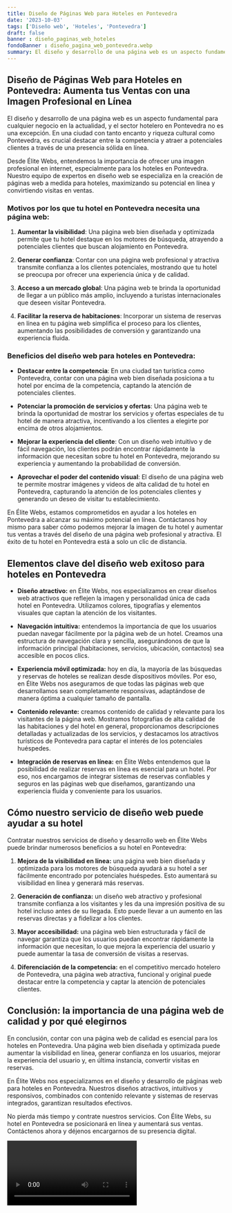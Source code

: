 ```yaml
---
title: Diseño de Páginas Web para Hoteles en Pontevedra
date: '2023-10-03'
tags: ['Diseño web', 'Hoteles', 'Pontevedra']
draft: false
banner : diseño_paginas_web_hoteles
fondoBanner : diseño_pagina_web_pontevedra.webp
summary: El diseño y desarrollo de una página web es un aspecto fundamental para cualquier negocio en la actualidad, y el sector hotelero en Pontevedra no es una excepción. En una ciudad con tanto encanto y riqueza cultural como Pontevedra, es crucial destacar entre la competencia y atraer a potenciales clientes a través de una presencia sólida en línea. 
---
```


## Diseño de Páginas Web para Hoteles en Pontevedra: Aumenta tus Ventas con una Imagen Profesional en Línea

El diseño y desarrollo de una página web es un aspecto fundamental para cualquier negocio en la actualidad, y el sector hotelero en Pontevedra no es una excepción. En una ciudad con tanto encanto y riqueza cultural como Pontevedra, es crucial destacar entre la competencia y atraer a potenciales clientes a través de una presencia sólida en línea. 

Desde Élite Webs, entendemos la importancia de ofrecer una imagen profesional en internet, especialmente para los hoteles en Pontevedra. Nuestro equipo de expertos en diseño web se especializa en la creación de páginas web a medida para hoteles, maximizando su potencial en línea y convirtiendo visitas en ventas.

### Motivos por los que tu hotel en Pontevedra necesita una página web:

1. **Aumentar la visibilidad**: Una página web bien diseñada y optimizada permite que tu hotel destaque en los motores de búsqueda, atrayendo a potenciales clientes que buscan alojamiento en Pontevedra.

2. **Generar confianza**: Contar con una página web profesional y atractiva transmite confianza a los clientes potenciales, mostrando que tu hotel se preocupa por ofrecer una experiencia única y de calidad.

3. **Acceso a un mercado global**: Una página web te brinda la oportunidad de llegar a un público más amplio, incluyendo a turistas internacionales que deseen visitar Pontevedra.

4. **Facilitar la reserva de habitaciones**: Incorporar un sistema de reservas en línea en tu página web simplifica el proceso para los clientes, aumentando las posibilidades de conversión y garantizando una experiencia fluida.

### Beneficios del diseño web para hoteles en Pontevedra:

- **Destacar entre la competencia**: En una ciudad tan turística como Pontevedra, contar con una página web bien diseñada posiciona a tu hotel por encima de la competencia, captando la atención de potenciales clientes.

- **Potenciar la promoción de servicios y ofertas**: Una página web te brinda la oportunidad de mostrar los servicios y ofertas especiales de tu hotel de manera atractiva, incentivando a los clientes a elegirte por encima de otros alojamientos.

- **Mejorar la experiencia del cliente**: Con un diseño web intuitivo y de fácil navegación, los clientes podrán encontrar rápidamente la información que necesitan sobre tu hotel en Pontevedra, mejorando su experiencia y aumentando la probabilidad de conversión.

- **Aprovechar el poder del contenido visual**: El diseño de una página web te permite mostrar imágenes y videos de alta calidad de tu hotel en Pontevedra, capturando la atención de los potenciales clientes y generando un deseo de visitar tu establecimiento.

En Élite Webs, estamos comprometidos en ayudar a los hoteles en Pontevedra a alcanzar su máximo potencial en línea. Contáctanos hoy mismo para saber cómo podemos mejorar la imagen de tu hotel y aumentar tus ventas a través del diseño de una página web profesional y atractiva. El éxito de tu hotel en Pontevedra está a solo un clic de distancia.

<GifSeo />

<Cta />

## Elementos clave del diseño web exitoso para hoteles en Pontevedra

- **Diseño atractivo:** en Élite Webs, nos especializamos en crear diseños web atractivos que reflejen la imagen y personalidad única de cada hotel en Pontevedra. Utilizamos colores, tipografías y elementos visuales que captan la atención de los visitantes.

- **Navegación intuitiva:** entendemos la importancia de que los usuarios puedan navegar fácilmente por la página web de un hotel. Creamos una estructura de navegación clara y sencilla, asegurándonos de que la información principal (habitaciones, servicios, ubicación, contactos) sea accesible en pocos clics.

- **Experiencia móvil optimizada:** hoy en día, la mayoría de las búsquedas y reservas de hoteles se realizan desde dispositivos móviles. Por eso, en Élite Webs nos aseguramos de que todas las páginas web que desarrollamos sean completamente responsivas, adaptándose de manera óptima a cualquier tamaño de pantalla.

- **Contenido relevante:** creamos contenido de calidad y relevante para los visitantes de la página web. Mostramos fotografías de alta calidad de las habitaciones y del hotel en general, proporcionamos descripciones detalladas y actualizadas de los servicios, y destacamos los atractivos turísticos de Pontevedra para captar el interés de los potenciales huéspedes.

- **Integración de reservas en línea:** en Élite Webs entendemos que la posibilidad de realizar reservas en línea es esencial para un hotel. Por eso, nos encargamos de integrar sistemas de reservas confiables y seguros en las páginas web que diseñamos, garantizando una experiencia fluida y conveniente para los usuarios.

## Cómo nuestro servicio de diseño web puede ayudar a su hotel

Contratar nuestros servicios de diseño y desarrollo web en Élite Webs puede brindar numerosos beneficios a su hotel en Pontevedra:

1. **Mejora de la visibilidad en línea:** una página web bien diseñada y optimizada para los motores de búsqueda ayudará a su hotel a ser fácilmente encontrado por potenciales huéspedes. Esto aumentará su visibilidad en línea y generará más reservas.

2. **Generación de confianza:** un diseño web atractivo y profesional transmite confianza a los visitantes y les da una impresión positiva de su hotel incluso antes de su llegada. Esto puede llevar a un aumento en las reservas directas y a fidelizar a los clientes.

3. **Mayor accesibilidad:** una página web bien estructurada y fácil de navegar garantiza que los usuarios puedan encontrar rápidamente la información que necesitan, lo que mejora la experiencia del usuario y puede aumentar la tasa de conversión de visitas a reservas.

4. **Diferenciación de la competencia:** en el competitivo mercado hotelero de Pontevedra, una página web atractiva, funcional y original puede destacar entre la competencia y captar la atención de potenciales clientes.

## Conclusión: la importancia de una página web de calidad y por qué elegirnos

En conclusión, contar con una página web de calidad es esencial para los hoteles en Pontevedra. Una página web bien diseñada y optimizada puede aumentar la visibilidad en línea, generar confianza en los usuarios, mejorar la experiencia del usuario y, en última instancia, convertir visitas en reservas.

En Élite Webs nos especializamos en el diseño y desarrollo de páginas web para hoteles en Pontevedra. Nuestros diseños atractivos, intuitivos y responsivos, combinados con contenido relevante y sistemas de reservas integrados, garantizan resultados efectivos.

No pierda más tiempo y contrate nuestros servicios. Con Élite Webs, su hotel en Pontevedra se posicionará en línea y aumentará sus ventas. Contáctenos ahora y déjenos encargarnos de su presencia digital.

<Video />

<CtaBot job='Hoteles' city='Pontevedra'/>

<Gmaps query='Pontevedra+españa+maps' />